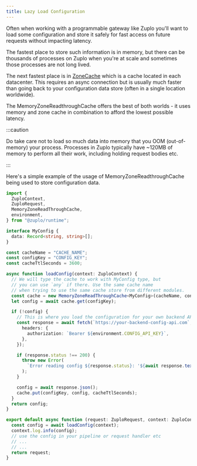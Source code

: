 ```yaml
---
title: Lazy Load Configuration
---
```


Often when working with a programmable gateway like Zuplo you'll want to load
some configuration and store it safely for fast access on future requests
without impacting latency.

The fastest place to store such information is in memory, but there can be
thousands of processes on Zuplo when you're at scale and sometimes those
processes are not long lived.

The next fastest place is in [ZoneCache](/docs/articles/zone-cache) which is a
cache located in each datacenter. This requires an async connection but is
usually much faster than going back to your configuration data store (often in a
single location worldwide).

The MemoryZoneReadthroughCache offers the best of both worlds - it uses memory
and zone cache in combination to afford the lowest possible latency.

:::caution

Do take care not to load so much data into memory that you OOM (out-of-memory)
your process. Processes in Zuplo typically have ~120MB of memory to perform all
their work, including holding request bodies etc.

:::

Here's a simple example of the usage of MemoryZoneReadthroughCache being used to
store configuration data.

```ts
import {
  ZuploContext,
  ZuploRequest,
  MemoryZoneReadThroughCache,
  environment,
} from "@zuplo/runtime";

interface MyConfig {
  data: Record<string, string>[];
}

const cacheName = "CACHE_NAME";
const configKey = "CONFIG_KEY";
const cacheTtlSeconds = 3600;

async function loadConfig(context: ZuploContext) {
  // We will type the cache to work with MyConfig type, but
  // you can use `any` if there. Use the same cache name
  // when trying to use the same cache store from different modules.
  const cache = new MemoryZoneReadThroughCache<MyConfig>(cacheName, context);
  let config = await cache.get(configKey);

  if (!config) {
    // This is where you load the configuration for your own backend API
    const response = await fetch(`https://your-backend-config-api.com`, {
      headers: {
        authorization: `Bearer ${environment.CONFIG_API_KEY}`,
      },
    });

    if (response.status !== 200) {
      throw new Error(
        `Error reading config ${response.status}: '${await response.text()}'`,
      );
    }

    config = await response.json();
    cache.put(configKey, config, cacheTtlSeconds);
  }
  return config;
}

export default async function (request: ZuploRequest, context: ZuploContext) {
  const config = await loadConfig(context);
  context.log.info(config);
  // use the config in your pipeline or request handler etc
  // ...
  // ...
  return request;
}
```
